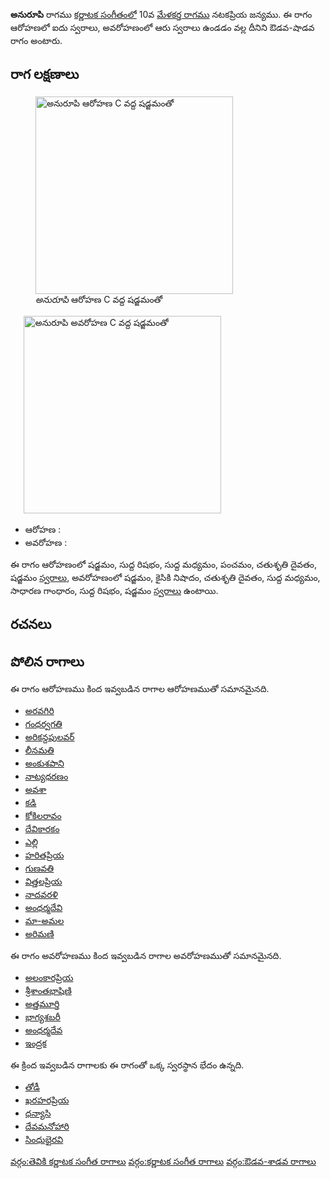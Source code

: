 {{Infobox ragam
	| name          	= అనురూపి
	| synonym	    	= 
	| mela          	= 
	| chakra        	= 
	| janaka        	= 
	| type          	= ఔడవ-శాడవ
	| arohanam      	= {{svaraC|S|R1|M1|P|D2|S'}} 
	| avarohanam    	= {{svaraC|S'|N2|D2|M1|G2|R1|S}}
	| jeeva         	=
	| chhaya        	=
	| nyasa         	=
	| vishesha      	= 
	| equivalent  		= 
}}
{{కర్ణాటక సంగీత రాగాలు}}
'''అనురూపి''' రాగము [[కర్ణాటక సంగీతం]]లో 10వ [[మేళకర్త రాగము]] నటకప్రియ జన్యము.  ఈ రాగం ఆరోహణలో ఐదు స్వరాలు, అవరోహణంలో ఆరు స్వరాలు ఉండడం వల్ల దీనిని ఔడవ-షాడవ రాగం అంటారు.


==రాగ లక్షణాలు==
[[Image:anurupi_ar_kb2wiki.png|thumb|right|316px|''అనురూపి'' ఆరోహణ C వద్ద షడ్జమంతో]]
	[[Image:anurupi_av_kb2wiki.png|thumb|right|316px|''అనురూపి'' అవరోహణ C వద్ద షడ్జమంతో]]

* ఆరోహణ : {{svaraC|S|R1|M1|P|D2|S'}} 
* అవరోహణ : {{svaraC|S'|N2|D2|M1|G2|R1|S}}

ఈ రాగం ఆరోహణంలో షడ్జమం, సుద్ద  రిషభం, సుద్ద మధ్యమం, పంచమం, చతుశృతి దైవతం, షడ్జమం [[స్వరాలు]], అవరోహణంలో షడ్జమం, కైసికి నిషాదం, చతుశృతి దైవతం, సుద్ద మధ్యమం, సాధారణ  గాంధారం, సుద్ద  రిషభం, షడ్జమం [[స్వరాలు]] ఉంటాయి.

==రచనలు==



==పోలిన రాగాలు==
ఈ రాగం ఆరోహణము కింద ఇవ్వబడిన రాగాల ఆరోహణముతో సమానమైనది.
* [[అరవగిరి]]
* [[గంధర్వగతి]]
* [[అరికన్దపులవర్]]
* [[లీనమతి]]
* [[అంకుశపాని]]
* [[నాట్యధరణం]]
* [[అవశా]]
* [[కడి]]
* [[కోకిలరావం]]
* [[దేవికారకం]]
* [[ఎల్లి]]
* [[హరితప్రియ]]
* [[గుణవతి]]
* [[విత్తలప్రియ]]
* [[నాదవరళి]]
* [[అంధర్మదేవి]]
* [[మా-అమల]]
* [[అరిమణి]]

ఈ రాగం అవరోహణము కింద ఇవ్వబడిన రాగాల అవరోహణముతో సమానమైనది.
* [[అలంకారప్రియ]]
* [[శ్రీశాంతభాషిణి]]
* [[అత్తమూర్తి]]
* [[భాగ్యశబరీ]]
* [[అంధర్మదేవ]]
* [[ఇంద్రక]]

ఈ క్రింద ఇవ్వబడిన రాగాలకు ఈ రాగంతో ఒక్క స్వరస్థాన భేదం ఉన్నది.
* [[తోడీ]]
* [[ఖరహరప్రియ]]
* [[ధన్యాసి]]
* [[దేవమనోహారి]]
* [[సింధుభైరవి]]



[[వర్గం:తెవికి కర్ణాటక సంగీత రాగాలు]]
[[వర్గం:కర్ణాటక సంగీత రాగాలు]]
[[వర్గం:ఔడవ-శాడవ రాగాలు]]